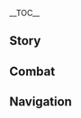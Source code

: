 {{CharacterTabs}}
{{LanguageTabs}}
{{Stub|Check Japanese romanization for: ''More About Tartaglia: II''.}}
__TOC__
==Story==
{{VO/Story
|character           = Tartaglia
|language            = ja
|name                = タルタリヤ

<!-- Hello -->
|vo_01_01_title      = 初めまして…
|vo_01_01_subtitle   = Hello
|vo_01_01_file       = VO_{language}{character} Hello.ogg
|vo_01_01_tx         = 俺はファデュイ執行官第十一位、「公子」タルタリヤだ。そして君は&mdash;&mdash;争いを招く者だね、実に愉快だ。きっと相性がいいと思うよ。
|vo_01_01_rm         = Ore wa Fadyui Shikkoukan dai juuichii, "Koushi" Tarutariya da. Soshite kimi wa{{lmdash}} arasoi wo maneku mono da ne, jitsu ni yukai da. Kitto aishou ga ii to omou yo.
|vo_01_01_tl         = I'm the 11th Fatui Harbinger, "Childe" Tartaglia. And you are... an inviter of strife, very amusing. I think we will be compatible.

<!-- Chats -->
|vo_02_01_title      = 世間話・暇
|vo_02_01_subtitle   = Chat: Idleness
|vo_02_01_file       = VO_{language}{character} Chat - Idleness.ogg
|vo_02_01_tx         = ここに立ってても、相手はやってこないよ。
|vo_02_01_rm         = Koko ni tatte te mo, aite wa yatte konai yo.
|vo_02_01_tl         = Standing here isn't going to bring our enemies to us.

|vo_02_02_title      = 世間話・手合わせ
|vo_02_02_subtitle   = Chat: Test of Skills
|vo_02_02_file       = VO_{language}{character} Chat - Test of Skills.ogg
|vo_02_02_tx         = んーー、この辺りに戦い甲斐のある強敵はいないんだろうか？
|vo_02_02_rm         = Nnn, kono atari ni tatakai kai no aru kyouteki wa inai ndarou ka?
|vo_02_02_tl         = Hmm, I wonder if there are strong enemies worth fighting around here?

|vo_02_03_title      = 世間話・ファデュイ
|vo_02_03_subtitle   = Chat: The Fatui
|vo_02_03_file       = VO_{language}{character} Chat - The Fatui.ogg
|vo_02_03_tx         = 他の執行官たちは何してるんだろうね。まあ、どうせ訳の分からない「壮大な計画」とやらを進めてるんだろうけど。
|vo_02_03_rm         = Hoka no Shikkoukan-tachi wa nani shiteru ndarou ne. Maa, douse wake no wakaranai "shoudai-na keikaku" to yara wo susumeteru ndarou kedo.
|vo_02_03_tl         = I wonder what the other Harbingers are doing. Well, they're probably just proceeding with their "grand plans" that don't make any sense.

|vo_02_04_title      = 世間話・故郷の雪原
|vo_02_04_subtitle   = Chat: Snezhnaya
|vo_02_04_file       = VO_{language}{character} Chat - Snezhnaya.ogg
|vo_02_04_tx         = 俺の故郷の雪原でこんな風に立ってたら凍死してしまうよ、ハハハッ。
|vo_02_04_rm         = Ore no kokyou no setsugen de konna fuu ni tattetara toushi shiteshimauyo, hahaha'.
|vo_02_04_tl         = If you stand around in the snowfields of my homeland like this, you would freeze to death, hahaha.

<!-- Weather -->
|vo_03_01_title      = 雨上がり…
|vo_03_01_subtitle   = After the Rain
|vo_03_01_file       = VO_{language}{character} After the Rain.ogg
|vo_03_01_tx         = 雨が水面を打つ音は魚を驚かしてしまう。それに比べ、雨上がりは釣りをするのに絶好の時間だ。
|vo_03_01_rm         = Ame ga suimen wo utsu oto wa sakana wo odorokashite shimau. Sore ni kurabe, ameagari wa tsuri wo suru no ni zekkou no jikan da.
|vo_03_01_tl         = The sound of rain hitting the surface of the water scares the fish. Compared to that, when the rain stops is the perfect time to go fishing.

|vo_03_02_title      = 雪の日・異国
|vo_03_02_subtitle   = When It Snows: Foreign Country
|vo_03_02_file       = VO_{language}{character} When It Snows - Foreign Country.ogg
|vo_03_02_tx         = ハハッ、故郷の方でも今は雪が降っているのかな？
|vo_03_02_rm         = Haha', kokyou no hou de mo ima wa yuki ga futte iru no ka na?
|vo_03_02_tl         = Haha, I wonder if it is snowing right now in my homeland too?

|vo_03_03_title      = 雪の日・スネージナヤ
|vo_03_03_subtitle   = When It Snows: Snezhnaya
|vo_03_03_file       = VO_{language}{character} When It Snows - Snezhnaya.ogg
|vo_03_03_tx         = 素晴らしい雪だね！天地が月光のように綺麗だ。こんな舞台で流れる鮮血はより際立つだろうね。
|vo_03_03_rm         = Subarashii yuki da ne! Tenchi ga gekkou no you ni kirei da. Konna butai de nagareru kenketsu wa yori kiwadatsu darou ne.
|vo_03_03_tl         = What wonderful snow! The world is as beautiful as moonlight. The fresh blood that spills on this stage would shine ever so brighter.

|vo_03_04_title      = 風の日…
|vo_03_04_subtitle   = When It's Windy
|vo_03_04_file       = VO_{language}{character} When It's Windy.ogg
|vo_03_04_tx         = ほう、風から争いの気配を感じる。
|vo_03_04_rm         = Hou, kaze kara arasoi no kehai wo kanjiru.
|vo_03_04_tl         = Hmm, I feel the presence of strife in the wind.

|vo_03_05_title      = 暴風の日・異国
|vo_03_05_subtitle   = Wind Is Building Up: Foreign Country
|vo_03_05_file       = VO_{language}{character} Wind Is Building Up - Foreign Country.ogg
|vo_03_05_tx         = 清々しい風だ！
|vo_03_05_rm         = Sugasugashii kaze da!
|vo_03_05_tl         = The wind is so crisp!

|vo_03_06_title      = 暴風の日・スネージナヤ
|vo_03_06_subtitle   = Wind Is Building Up: Snezhnaya
|vo_03_06_file       = VO_{language}{character} Wind Is Building Up - Snezhnaya.ogg
|vo_03_06_tx         = 頭も体も、この身を通り抜ける風に洗われたようだ。気持ちいいね。
|vo_03_06_rm         = Atama mo karada mo, kono mi wo toorinukeru kaze ni arawareta you da. Kimochi ii ne.
|vo_03_06_tl         = It's as if both my mind and body are washed by the wind passing through me. It feels nice.

<!-- Greetings -->
|vo_04_01_title      = おはよう…
|vo_04_01_subtitle   = Good Morning
|vo_04_01_file       = VO_{language}{character} Good Morning.ogg
|vo_04_01_tx         = やあ、相棒！今日は元気そうだね。
|vo_04_01_rm         = Yaa, aibou! Kyou wa genki sou da ne.
|vo_04_01_tl         = Hey, comrade! You look cheerful today.

|vo_04_02_title      = こんにちは…
|vo_04_02_subtitle   = Good Afternoon
|vo_04_02_file       = VO_{language}{character} Good Afternoon.ogg
|vo_04_02_tx         = 調子よさそうだ、俺と手合わせしてみるか？
|vo_04_02_rm         = Choushi yosasouda, ore to te awaseshite miru ka?
|vo_04_02_tl         = You seem to be in good shape, are you up for a spar with me?

|vo_04_03_title      = こんばんは…
|vo_04_03_subtitle   = Good Evening
|vo_04_03_file       = VO_{language}{character} Good Evening.ogg
|vo_04_03_tx         = ぷはーーッ、食った食った。体を動かしてこよう。
|vo_04_03_rm         = Puhaaa', kutta kutta. Karada wo ugokashite koyou.
|vo_04_03_tl         = Haah, I ate I ate. I'll go move my body.

|vo_04_04_title      = おやすみ…
|vo_04_04_subtitle   = Good Night
|vo_04_04_file       = VO_{language}{character} Good Night.ogg
|vo_04_04_tx         = 楽しい一日だった。また明日だ、相棒！
|vo_04_04_rm         = Tanoshii ichinichi datta. Mata ashita da, aibou!
|vo_04_04_tl         = It was a fun day. See you tomorrow, comrade!

<!-- About Character -->
|vo_05_01_title      = タルタリヤ自身について…
|vo_05_01_subtitle   = About {character}
|vo_05_01_file       = VO_{language}{character} About {character}.ogg
|vo_05_01_tx         = 戦士たる者、常に挑む心を刃の先に留めなければならない。勝とうが負けようが、それによりかけがえのない貴重な経験を得られるんだ。
|vo_05_01_rm         = Senshi taru mono, tsune ni idomu kokoro wo ha no saki ni tome nakereba naranai. Katou ga makeyou ga, sore ni yori kakegae no nai kichou-na keiken wo erareru nda.
|vo_05_01_tl         = A warrior must always keep the spirit of challenge on the edge of the blade. Win or lose, you gain invaluable and precious experience.

<!-- About Us -->
|vo_06_01_title      = 同僚について…
|vo_06_01_subtitle   = About Us: Comrades
|vo_06_01_file       = VO_{language}{character} About Us - Comrades.ogg
|vo_06_01_tx         = 君と同行してることは、他の執行官の間でとうに広まってるだろうね。あいつらの顔を見てみたいもんだよ、ハハハッ。
|vo_06_01_rm         = Kimi to doukou shiteru koto wa, hoka no Shikkoukan no aida de tou ni hiromatteru darou ne. Aitsura no kao wo mite mitai mo nda yo, hahaha'.
|vo_06_01_tl         = It has probably spread among the other Harbingers that I'm travelling with you. I want to see their faces, hahaha.

|vo_06_02_title      = 武器について…
|vo_06_02_subtitle   = About Us: Weapons
|vo_06_02_friendship    = 6
|vo_06_02_file       = VO_{language}{character} About Us - Weapons.ogg
|vo_06_02_tx         = 実は弓が一番苦手な武器なんだ。だからこそ、使ってるよ。手強い相手ほど、征服し甲斐がある。
|vo_06_02_rm         = Jitsu wa yumi ga ichiban nigate-na buki nanda. Da kara koso, tsukatteru yo. Tegowai aite hodo, seifuku shigai aru.
|vo_06_02_tl         = Actually, the bow is the weapon I'm least adept with. That's precisely why I'm using it. The more formidable the enemy, the more satisfying it is to conquer.

|vo_06_03_title      = 生存について…
|vo_06_03_subtitle   = About Us: Survival
|vo_06_03_friendship    = 6
|vo_06_03_file       = VO_{language}{character} About Us - Survival.ogg
|vo_06_03_tx         = 神の目を持たない君がこれほどの力を持つとは、実に楽しみだ…君が自身の限界に達する前に、すべてを捨てて俺と命を賭けた戦いをしよう、それまで絶対に倒れるなよ！死ぬなんてもってのほかだからね。
|vo_06_03_rm         = Kami no Me wo motanai kimi ga kore hodo no chikata wo motsu wa, jitsu ni tanoshimi da... Kimi ga jishin no genkai ni tassuru mae ni, subete wo sutete ore to inochi wo kaketa tatakai wo shiyou, sore made zettai ni taoreru na yo! Shinu nante motte no hoka da kara ne.
|vo_06_03_tl         = Even without a Vision, you have such power. I'm really looking forward to it... Before you reach your limits, let's throw everything away and fight to the death, you must not fold up until then! Dying is out of the question.

|vo_06_04_title      = 誘いについて…
|vo_06_04_subtitle   = About Us: Invitation
|vo_06_04_friendship    = 6
|vo_06_04_file       = VO_{language}{character} About Us - Invitation.ogg
|vo_06_04_tx         = 相棒、ファデュイに入ってみないか？…いや、やっぱ今のはなし。今の君の立場だからこそ、一緒にいる俺に他の執行官と殺し合う理由ができるんだから。こんなチャンス、そう易々と捨てられるわけがないよね。
|vo_06_04_rm         = Aibou, Fadyui ni haitte minai ka? ...Iya, yappa ima no wa nashi. Ima no kimi no tachiba da kara koso, issho ni iru ore ni hoka no Shikkoukan to koroshiau riyuu ga dekiru nda kara. Konna chansu, sou yasuyasu to suterareru wake ga nai yo ne.
|vo_06_04_tl         = Comrade, do you want to try joining the Fatui? ...No, scratch that. Because of your current situation, I have a reason for me and the other Harbingers to kill each other. I can't throw away this chance so easily.

<!-- Miscellaneous I -->
|vo_07_01_title      = 「神の目」について…
|vo_07_01_subtitle   = About the Vision
|vo_07_01_friendship    = 4
|vo_07_01_file       = VO_{language}{character} About the Vision.ogg
|vo_07_01_tx         = ハハッ、強くなれるなら、「神の目」でも「邪眼」でも、アビスの罪人から学ぶことさえも厭わないさ…
|vo_07_01_rm         = Haha', tsuyoku nareru nara, "Kami no Me" de mo "Jagan" de mo, Abisu no zainin kara manabu koto sae mo itowanai sa...
|vo_07_01_tl         = Haha, as long as it would make me stronger, I'm willing to use a "Vision" or a "Delusion," or learn from the sinners from the Abyss...

|vo_07_02_title      = シェアしたいこと…
|vo_07_02_subtitle   = Something to Share
|vo_07_02_file       = VO_{language}{character} Something to Share.ogg
|vo_07_02_tx         = 果てしない雪原では、命はいつだって骨を砕くような一面の純白と隣り合わせで、足跡さえもそこには残せない。そう、俺たちは毎日見えない敵と戦っていたんだ。
|vo_07_02_rm         = Hate shinai setsugen de wa, inochi wa itsudatte hone wo kudaku you-na ichimen no junpaku to tonariawase de, ashiato sae mo soko ni wa nokosenai. Sou, ore-tachi wa mainichi mienai teki to tatakatte ita nda.
|vo_07_02_tl         = In the endless snowfields, life always exists alongside the bone-shattering surface of pure white, and not even footprints would remain. That's right, we were fighting the invisible enemy every day.

|vo_07_03_title      = 興味のあること…
|vo_07_03_subtitle   = Interesting Things
|vo_07_03_file       = VO_{language}{character} Interesting Things.ogg
|vo_07_03_tx         = かつて俺は世界の深淵で巨大な魔獣とにらみ合った。いつの日か、あの骨さえも凍るような強大な怪物を正々堂々と倒してみせる。その時は、君に見届けてほしいんだ、相棒！
|vo_07_03_rm         = Katsute ore wa sekai no shin'en de kyodai-na majuu to niramiatta. Itsu no hi ka, ano hone sae mo kooru you-na kyoudai-na kaibutsu wo seiseidoudou to taoshite miseru. Sono toki wa, kimi ni mitodokete hoshii nda, aibou!
|vo_07_03_tl         = Back then, I came face to face with a colossal monster in this world's abyss. Someday, I will defeat that bone-chilling giant monster fair and square. When that time comes, I want you to bear witness, comrade!

<!-- About Others -->
|vo_08_01_title      = スカークについて…
|vo_08_01_subtitle   = About [[Skirk]]
|vo_08_01_friendship    = 4
|vo_08_01_file       = VO_{language}{character} About Skirk.ogg
|vo_08_01_tx         = もう何年師匠に会ってないんだろうな。次に彼女と手合わせする時は、少なくとも両手を使わせてやりたいよ。
|vo_08_01_rm         = Mou nannen shisho ni atte nai ndarou na. Tsugi ni kanojo to teawase suru toki wa, sukunaku to mo ryoute wo tsukawasete yaritai yo.
|vo_08_01_tl         = It's been how many years since I last saw my master? The next time I spar with her, I want to make her use both hands.

|vo_08_02_title      = 鍾離について・推量
|vo_08_02_subtitle   = About [[Zhongli]]: Pondering
|vo_08_02_friendship    = 4
|vo_08_02_file       = VO_{language}{character} About Zhongli - Pondering.ogg
|vo_08_02_tx         = あいつは只者じゃないね、真の実力はどんなものだろうか…期待してしまうよ。
|vo_08_02_rm         = Aitsu wa tadamono ja nai ne, shin no jitsuryoku wa donna mono darou ka... Kitai shite shimau yo.
|vo_08_02_tl         = There's more to him than meets the eye, I wonder what his real power is like... It fills me with expectation.

|vo_08_03_title      = 鍾離について・挑戦
|vo_08_03_subtitle   = About Zhongli: Challenge
|vo_08_03_friendship    = 4
|vo_08_03_quest    = A New Star Approaches
|vo_08_03_file       = VO_{language}{character} About Zhongli - Challenge.ogg
|vo_08_03_tx         = 鍾離先生は最近どうしてる？うん…順調？どうやら「凡人」の生活にも慣れ始めたみたいだね。はぁ…いろいろあったけど、鍾離先生とも一回戦って見たいものだな。何…俺は勝てない？ハハッ…
|vo_08_03_rm         = Shouri-sensei wa saikin dou shiteru? Un... Junchou? Dou yara "bonjin" no seikatsu ni mo narehajimeta mitai da ne. Haa... Iroiro atta kedo, Shouri-sensei to mo ikkai tatakatte mitai mono da na. Nani... Ore wa katenai? Haha'...
|vo_08_03_tl         = How is Mr. Zhongli doing lately? Hm...he is doing well? It seems that he's getting used to the life of an "ordinary person". Haah...there's been a lot between us, but I want to try fighting Mr. Zhongli once. What... I can't win? Haha...

|vo_08_04_title      = 「女皇」について…
|vo_08_04_subtitle   = About [[Tsaritsa]]
|vo_08_04_friendship    = 4
|vo_08_04_file       = VO_{language}{character} About Tsaritsa.ogg
|vo_08_04_tx         = 女皇様は実に優しい人だよ。優しすぎるからこそ、冷酷にならなければならない。平和を夢見ているからこそ、世界に宣戦布告した。それに、彼女が世界の敵になったからこそ、俺たちは出会えたのさ。
|vo_08_04_rm         = Jokou-sama wa jitsu ni yasashii hito da yo. Yasashisugiru kara koso, reikoku ni nara nakereba naranai. Heiwa wo yumemite iru kara koso, sekai ni sensen fukou shita. Sore ni, Jokou ga sekai no teki ni natta kara koso, ore-tachi wa deaeta no sa.
|vo_08_04_tl         = The Tsaritsa is a really kind person. Because she is too kind, she must become merciless. Precisely because she dreams of peace, she declared war against the world. Besides, because she became the enemy of the world, we were able to meet.

|vo_08_05_title      = ファルカについて…
|vo_08_05_subtitle   = About [[Varka]]
|vo_08_05_friendship    = 4
|vo_08_05_file       = VO_{language}{character} About Varka.ogg
|vo_08_05_tx         = ファルカかい？いつか西風騎士団の頂点、伝説の「北風騎士」と戦えると思うと、興奮して震えてしまうよ。生きるって素晴らしいね。
|vo_08_05_rm         = Faruka kai? Itsuka Sepryurosu Kishidan no chouten, densetsu no "Hokufuu Kishi" to tatakaeru to omou to, koufun shite furuete shimau yo. Ikiru tte subarashii ne.
|vo_08_05_tl         = Varka? To think that I can fight the head of the Knights of Favonius, the legendary "Knight of Boreas" someday, makes me shiver with excitement. How wonderful it is to be alive.

|vo_08_06_title      = 「道化」について…
|vo_08_06_friendship = 4
|vo_08_06_subtitle   = About [[Pierro|The Jester]]
|vo_08_06_file       = VO_{language}{character} About The Jester.ogg
|vo_08_06_tx         = 彼はファデュイ最初の執行官で、今の執行官たちのリーダーでもある。ただ、重要な場面でしか姿を見せないんだ。彼の功績については…正直、興味がない。俺が忠誠を誓うのは女皇様だからね。
|vo_08_06_rm         = Kare wa Fadyui saisho no Shikkoukan de, ima no Shikkoukan-tachi no riidaa de mo aru. Tada, juuyou-na bamen de shika sugata wo misenai nda. Kare no kouseki ni tsuite wa... shoujiki, kyoumi ga nai. Ore ga chuusei wo chikau no wa Jokou-sama da kara ne.
|vo_08_06_tl         = He's the first Fatui Harbinger, and also the current leader of the Harbingers. Though he doesn't appear that much unless they're important occasions. About his accomplishments... to be honest, I'm not interested at all. I only pledge my devotion to the Tsaritsa after all.

|vo_08_07_title      = 「隊長」について…
|vo_08_07_friendship = 4
|vo_08_07_subtitle   = About [[Il Capitano|The Captain]]
|vo_08_07_file       = VO_{language}{character} About The Captain.ogg
|vo_08_07_tx         = 昔、戦場で彼の戦いを見たことがある。その姿はあまりに勇猛なものだったよ。ただ俺の席は後ろすぎる、たぶん彼は俺のことに気付いていなかっただろう。けど、たとえ今日見向きされなくても、明日こそは、俺の実力を彼に見せてやりたい。
|vo_08_07_rm         = Mukashi, senjou de kare no tatakai wo mita koto ga aru. Sono sugata wa amari ni yuumou-na mono datta yo. Tada ore no seki wa ushiro sugiru, tabun kare wa ore no koto ni kizuiteinakatta darou. Kedo, tatoe kyou mimuki sarenakutemo, ashita koso wa, ore no jitsuryoku wo kare ni misete yaritai.
|vo_08_07_tl         = Long time ago, I've seen his performance on the battlefield. He was such an intrepid man. But perhaps my rank is too low that he never noticed me at all. Today, even I'm still gonna be ignored, tomorrow I want to show him my true strength.

|vo_08_08_title      = 「博士」について…
|vo_08_08_friendship = 4
|vo_08_08_subtitle   = About [[Il Dottore|The Doctor]]
|vo_08_08_file       = VO_{language}{character} About The Doctor.ogg
|vo_08_08_tx         = 彼は年齢別に自分の義体を作って、様々な任務を担当させているらしい。しょうがないさ、俺の同僚はみんな変わり者ばかりだからね。でも、逆に考えよう、仮に俺が自分の義体と出会ったら…ハハッ、きっと生き残るほうを決めるために、そいつと戦うことになるよね。
|vo_08_08_rm         = Kare wa nenreibetsu ni jibun no gitai wo tsukutte, samazama-na ninmu wo tantou saseteiru rashii. Shou ga nai sa, ore no douryou wa minna kawarimono bakari da kara ne. De mo, gyaku ni kangaeyou, kari ni ore ga jibun no gitai to deattara... Haha', kitto ikinokoru hou wo kimeru tame ni, soitsu to tatakau koto ni naru yo ne.
|vo_08_08_tl         = I heard that he've been creating his prostheses at different ages, sending them to different missions. Well it can't be helped, since all my comrades are all freaks. But, let's think the opposite, if I met my own prosthesis too... Haha, I would have to fight him and settle who's gonna survive from that battle.

|vo_08_09_title      = 「少女」について…
|vo_08_09_friendship = 4
|vo_08_09_subtitle   = About [[Columbina|Damselette]]
|vo_08_09_file       = VO_{language}{character} About Damselette.ogg
|vo_08_09_tx         = ファトゥスの席は実力によって決まる。けど、なんであの子が「第三位」にいるのかはよく分からないんだ。もし機会があったら、俺より前にいる執行官たちと一度戦ってみたいね。ただ、どうしてか彼女とはあまり戦う気が起きないんだ…とにかく、君も気を付けたほうがいい。
|vo_08_09_rm         = Fatusu no seki wa jitsuryoku ni yotte kimaru. Kedo, nande ano ko ga "dai san'i" ni iru no ka wa yoku wakaranai nda. Moshi kikai ga attara, ore yori mae ni iru Shikkoukan-tachi to ichido tatakatte mitai ne. Tada, doushite ka kanojo to wa amari tatakau ki ga okinai nda... Tonikaku, kimi mo ki wo tsuketa hou ga ii.
|vo_08_09_tl         = The ranks of the Fatui Harbingers is decided from strength. But I still don't get it why that girl is "No.3". If I got a chance, I'd like to fight every Harbinger that's above my rank. Though I don't know why I don't feel like fighting with her... Anyway, you should be careful around her too.

|vo_08_10_title      = 「召使」について…
|vo_08_10_friendship = 4
|vo_08_10_subtitle   = About [[Arlecchino|The Knave]]
|vo_08_10_file       = VO_{language}{character} About The Knave.ogg
|vo_08_10_tx         = 打算的な人は別に嫌いじゃない。何しろ、俺がファデュイに入ったのだって、戦う機会がもっと欲しいからだ。けど、俺はどうしてもこいつのことが気に入らない。裏切ることで利益を手にできるのなら、彼女は躊躇なく女皇様に刃を向けるだろう。彼女の目には、狂気しかないからね。
|vo_08_10_rm         = Dasanteki-na hito wa betsu ni kirai ja nai. Nani shiro, ore ga Fadyui ni haitta no datte, tatakau kikai ga motto hoshii kara da. Kedo, ore wa doushite mo koitsu no koto ga ki ni iranai, Uragiru koto de rieki wo te ni dekiru no nara, kanojo wa chuucho naku Jokou-sama ni yaiba wo mukeru darou. Kanojo no me ni wa, kyouki shika nai kara ne.
|vo_08_10_tl         = I don't really hate people who only care about their own ends. Besides, I joined the Fatui because I wanted more opportunities to battle. But, somehow I can't bring myself to like her. If betrayal was to her benefit, she would turn her blade against the Tsaritsa without hesitation. There's nothing but insanity in her eyes, that's why.

|vo_08_11_title      = 「雄鶏」について…
|vo_08_11_friendship = 4
|vo_08_11_subtitle   = About [[Pulcinella|The Rooster]]
|vo_08_11_file       = VO_{language}{character} About The Rooster.ogg
|vo_08_11_tx         = 俺は義理や人情といったものがよく分からない。けど、彼が本当に俺のことを助けたいと思っているのは知っている。俺を見る時の彼の眼差しは、まるで家族を見るもののようだよ。ああ、そういえば、トーニャとテウセルからの手紙には、彼がうちに送ってくれたパイやプレゼントのことがよく書いてある。どうやら、俺が冬国を離れている間、彼は約束通り、俺の家族の面倒をよく見てくれているみたいだ。
|vo_08_11_rm         = Ore wa giri ya ninjou to itta mono ga yoku wakaranai. Kedo, kare ga hontou ni ore no koto wo tasuketai to omotteiru no wa shitteiru. Ore wo miru toki no kare no mezashi wa, maru de kazoku wo miru mono no you da yo. Aa, sou ieba, Toonya to Teuseru kara no tegami ni wa, kare ga uchi ni okutte kureta pai ya purezento no koto ga yoku kaite aru. Dou yara, ore ga tougoku wo hanareteiru aida, kare wa yakusoku-doori, ore no kazoku no mendou wo yoku mite kureteiru mitai da.
|vo_08_11_tl         = I don't really understand things like social obligations and customs. But, I know he truly wants to help me. The way he looks at me, it's as if he's viewing me as his family. Ah, speaking of which, in the letters from Tonia and Teucer, they often write about pies and presents he brought to our house. It seems that while I'm away from Snezhnaya, he's been taking good care of my family, as he promised.

|vo_08_12_title      = 「傀儡」について…
|vo_08_12_friendship = 4
|vo_08_12_subtitle   = About [[Sandrone|Marionette]]
|vo_08_12_file       = VO_{language}{character} About Marionette.ogg
|vo_08_12_tx         = 研究に没頭している人らしい。ということは、あれらの機械も彼女と何か関係があるんだろうか。とにかく、彼女と会ったのはたった数回だけだというのに、いつも俺を殺したそうな目で見てくる。彼女を怒らせるようなことをした覚えは、まったくないんだけどね。
|vo_08_12_rm         = Kenkyuu ni bottou shiteiru hito rashii. To iu koto wa, arera no kikai mo kanojo to nanika kankei ga aru ndarou ka. Tonikaku, kanojo to atta no wa tatta suukai dake da to iu no ni, itsumo ore wo koroshitasou na me de mite-kuru. Kanojo wo okoraseru you-na koto wo shita oboe wa, mattaku nai nda kedo ne.
|vo_08_12_tl         = Apparently, she's quite absorbed into her research. Does that mean that those machines have anything to do with her? Anyway, even though I've only met her a few times, every time she looks at me like as if she wants to kill me. I have no idea that what I possibly could have done to make her angry, though.

|vo_08_13_title      = 「富者」について…
|vo_08_13_friendship = 4
|vo_08_13_subtitle   = About [[Pantalone|Regrator]]
|vo_08_13_file       = VO_{language}{character} About Regrator.ogg
|vo_08_13_tx         = ああ、「壮大な計画」ばかり考えているあの野心家のことか。彼の理論はまったくもって頭に入ってこないよ。とにかく、不測の事態に備えた資本が十分にあるならそれでいい。
|vo_08_13_rm         = Aa, "soudai na keikaku" bakari kangaeteiru ano yashinka no koto ka. Kare no riron wa mattaku motte atama ni haitte-konai yo. Tonikaku, fusoku no jitai ni sonaeta shihon ga juu ni aru nara sore de ii.
|vo_08_13_tl         = Ah, about that ambitious guy who thinks of only "grand plans", huh. His theories won't get through my head, anyway. Well, if he can keep the funds stocked up for the unexpected, I'm fine with that.

|vo_08_14_title      = 「淑女」について…
|vo_08_14_friendship = 4
|vo_08_14_quest      = Omnipresence Over Mortals
|vo_08_14_subtitle   = About [[La Signora|The Fair Lady]]
|vo_08_14_file       = VO_{language}{character} About The Fair Lady.ogg
|vo_08_14_tx         = 君も知っていると思うけど、俺は彼女と馬が合わないんだ。それに、今となっては、彼女のことを語る必要もないだろう。ファトゥスにとって、死期は自分で決められるようなものじゃない…でも安心してくれ、何があろうとも、俺は全力で生きていくから。
|vo_08_14_rm         = Kimi mo shitteiru to omou kedo, ore wa kanojo to uma ga awanai nda. Sore ni, ima to natte wa, kanojo no koto wo kataru hitsuyou mo nai darou. Fatusu ni totte, shiki wa jibun de kimerareru you-na mono ja nai... De mo anshin shite kure, nani ga arou to mo, ore wa zenryoku de ikite-iku kara.
|vo_08_14_tl         = You may know it already, but I never got along with her. Besides, there's no need to talk anything about her anymore at this point. As a Fatui Harbinger, death isn't what you can decide by yourself... But don't worry, no matter what happens, I'll stay alive with everything I've got.

|vo_08_15_title      = 「散兵」について…
|vo_08_15_friendship = 4
|vo_08_15_quest      = Omnipresence Over Mortals
|vo_08_15_subtitle   = About [[Scaramouche|The Balladeer]]
|vo_08_15_file       = VO_{language}{character} About The Balladeer.ogg
|vo_08_15_tx         = 彼は「神の心」を手に入れた後、俺たちとの連絡を断ってしまってね。だから、その心を取り戻すために行動を開始した。俺は色んな場所を回るのは別に構わない。もしかすると、偶然どこかで君に会うかもしれないね。
|vo_08_15_rm         = Kare wa "Kami no Kokoro" wo te ni ireta ato, ore-tachi to no renraku wo tatte shimatte ne. Da kara, sono kokoro wo torimodosu tame ni koudou wo kaishi shita. Ore wa ironna basho wo mawaru no wa betsu ni kamawanai. Moshi ka suru to, guuzen doko ka de kimi ni au kamo shirenai ne.
|vo_08_15_tl         = After he had the "Gnosis" in his hands, he cut all the contacts with us. That's why we planned to take the Gnosis back. I don't mind going around all over, though. Perhaps, I'll run into you somewhere too.

<!-- About Us -->
|vo_09_01_title      = タルタリヤを知る・1
|vo_09_01_subtitle   = More About {character}: I
|vo_09_01_file       = VO_{language}{character} More About {character} - 01.ogg
|vo_09_01_tx         = 覚えておいてくれ、相棒、俺こそがいつか世界を征服する者だ。
|vo_09_01_rm         = Oboete oite kure, aibou, ore koso ga itsuka sekai wo seifuku suru mono da.
|vo_09_01_tl         = Remember this, comrade, I'm the one who will someday take over the world.

|vo_09_02_title      = タルタリヤを知る・2
|vo_09_02_subtitle   = More About {character}: II
|vo_09_02_friendship    = 3
|vo_09_02_file       = VO_{language}{character} More About {character} - 02.ogg
|vo_09_02_tx         = 戦う相手が神でもアビスの魔獣でも、形さえあれば勝てる可能性がある。けど執行官の中には、権謀術数や陰謀とか…「見えない手段」に熱心な輩がいる。俺はそういったつまらないヤツらは性に合わないんだよ。
|vo_09_02_rm         = Tatakau aite ga kami de mo Abisu no majuu de mo, katachi sae areba kateru kanousei ga aru. Kedo Shikkoukan no naka ni wa, kenboujussuu ya inbou to ka... "Mienai shudan" ni nesshin-na yakara ga iru. Ore wa sou itta tsumaranai yatsu-ra to wa shou ga awanai nda yo.
|vo_09_02_tl         = Whether the enemy be a god or a monster from the abyss, as long as it has a shape, there's the possibility of winning. But among the Harbingers, there are those who are dedicated to "invisible tactics" like trickery and deceit... I don't get along with boring people like them.

|vo_09_03_title      = タルタリヤを知る・3
|vo_09_03_subtitle   = More About {character}: III
|vo_09_03_friendship    = 4
|vo_09_03_file       = VO_{language}{character} More About {character} - 03.ogg
|vo_09_03_tx         = ここの空と故郷の空は繋がっている。顔を上げて雪のような月光を見ると、故郷の人々も同じ月を見ているのかと思いを馳せてしまう。弟や妹は…優れた戦士になれているだろうか？
|vo_09_03_rm         = Koko no sora to furusato no sora wa tsunagatte iru. Kao wo agete yuki no you-na gekkou wo miru to, furusato no hitobito mo onaji tsuki wo mite iru no ka to omoi wo hasete shimau. Otoutou ya imouto wa... sugureta senshi ni narete iru darou ka?
|vo_09_03_tl         = The sky here is connected to the sky of my homeland. When I raise my head and see the snow-like moonlight, the thought that the people of my homeland might be watching the same moon passes through my mind. My little brothers and sisters... I wonder if they've become good warriors?

|vo_09_04_title      = タルタリヤを知る・4
|vo_09_04_subtitle   = More About {character}: IV
|vo_09_04_friendship    = 5
|vo_09_04_file       = VO_{language}{character} More About {character} - 04.ogg
|vo_09_04_tx         = 相棒、これだけは忘れるなよ。殺し合う時、「燃えてきた」なんて馬鹿な言葉で自分を奮い立たせるな。燃え尽きれば、灰以外何も残らない。何があっても、生き抜くんだ。
|vo_09_04_rm         = Aibou, kore dake wa wasureru na yo. Koroshiau toki, "moete kita" nante baka-na kotoba de jibun wo furuitataseru na. Moetsukireba, hai ihai nani mo nokoranai. Nani ga atte mo, ikinuku nda.
|vo_09_04_tl         = Comrade, don't forget this. When killing each other, don't incite yourself with stupid words like "I'm starting to heat up". You'll become burned out, and nothing will remain but ashes. No matter what happens, you must survive.

|vo_09_05_title      = タルタリヤを知る・5
|vo_09_05_subtitle   = More About {character}: V
|vo_09_05_friendship    = 6
|vo_09_05_file       = VO_{language}{character} More About {character} - 05.ogg
|vo_09_05_tx         = 時間が経つのは早いものだ。いつか君に、俺が世界を征服して、神の王座を踏みつける姿を見せてあげるよ。それまで、絶対に倒れるなよ、相棒！
|vo_09_05_rm         = Jikan ga tatsu no wa hayai mono da. Itsuka kimi ni, ore ga sekai wo seifuku shite, kami no ouza wo fumitsukeru sugata wo misete ageru yo. Sore made, zettai ni taoreru na yo, aibou!
|vo_09_05_tl         = Time passes fast. Someday, I'll have you watch me as I take over the world and tread on the thrones of the gods. Until then, you must stay alive, comrade!

<!-- Miscellaneous II -->
|vo_10_01_title      = タルタリヤの趣味…
|vo_10_01_subtitle   = {character}'s Hobbies
|vo_10_01_file       = VO_{language}{character} Hobbies.ogg
|vo_10_01_tx         = 氷上の穴釣りと決闘には通ずるものがある、その心は我慢強さと決断だよ。そういえば、これは人生においてあらゆる局面で使えると思わないかい？
|vo_10_01_rm         = Hyoujou no anadzuri to kettou ni wa tsuuzuru mono ga aru, sono kokoro wa ganmandzuyosa to ketsudan da yo. Sou ieba, kore wa jinsei ni oite arayuru kyokumen de tsukaeru to omowanai kai?
|vo_10_01_tl         = There's a connection between ice fishing and battle, and that essence is fortitude and decisiveness. Speaking of which, don't you think that this is useful in many areas of life?

|vo_10_02_title      = タルタリヤの悩み…
|vo_10_02_subtitle   = {character}'s Troubles
|vo_10_02_file       = VO_{language}{character} Troubles.ogg
|vo_10_02_tx         = ん？悩み…君と一緒にいると、いつも挑戦し甲斐のある強敵に出会えるから、悩みなんてつまらないことを考える暇もないよ。
|vo_10_02_rm         = N? Nayami... Kimi to issho ni iru to, itsumo chousen shi kai no aru kyouteki ni deaeru kara, nayami nante tsumaranai koto wo kangaeru hima mo nai yo.
|vo_10_02_tl         = Hm? Worries... When I'm with you, I can always meet strong enemies that are rewarding to challenge, so I don't have time to think of boring things like worries.

|vo_10_03_title      = 好きな食べ物…
|vo_10_03_subtitle   = Favorite Food
|vo_10_03_file       = VO_{language}{character} Favorite Food.ogg
|vo_10_03_tx         = この世界は美味しい料理と心躍る戦闘に満ち溢れている。生きるって素晴らしい！
|vo_10_03_rm         = Kono sekai wa oishii ryouri to kokoro odoru sentou ni michiafurete iru. Ikiru tte subarashii!
|vo_10_03_tl         = This world is full of delicious food and exciting battle. How wonderful it is to be alive!

|vo_10_04_title      = 嫌いな食べ物…
|vo_10_04_subtitle   = Least Favorite Food
|vo_10_04_file       = VO_{language}{character} Least Favorite Food.ogg
|vo_10_04_tx         = 食べ物と武器は同じだ。真の戦士は武器の好き嫌いがないし、食べ物の好き嫌いもない。君も好き嫌いするなよ。
|vo_10_04_rm         = Tabemono to buki wa onaji da. Shin no senshin wa buki no sukikirai ga nashi, tabemono no sukikirai mo nai. Kimi mo sukikirai suru na yo.
|vo_10_04_tl         = Food and weaponry are the same. True warriors don't pick favorites among weapons, or among food. You shouldn't be picky, either.

<!-- Receiving a Gift  -->
|vo_11_01_title      = 贈り物を受け取る・1
|vo_11_01_subtitle   = Receiving a Gift: I
|vo_11_01_file       = VO_{language}{character} Receiving a Gift - 01.ogg
|vo_11_01_tx         = 美味しいものを食べると、気分まで晴れやかになるね。…さて、君にどうお返ししたらいいかな？
|vo_11_01_rm         = Oishii mono wo taberu to, kibun made hareyaka ni naru ne. ...Sate, kimi ni dou okaeshi shitara ii ka na?
|vo_11_01_tl         = Delicious food lifts the spirits up, too. ...Well then, how shall I pay you back?

|vo_11_02_title      = 贈り物を受け取る・2
|vo_11_02_subtitle   = Receiving a Gift: II
|vo_11_02_file       = VO_{language}{character} Receiving a Gift - 02.ogg
|vo_11_02_tx         = 料理の腕がだいぶ上がったようだね。腕っぷしも強くなってるのかな？
|vo_11_02_rm         = Ryouri no ude ga daibu agatta you da ne. Udeppushi mo tsuyoku natteru no ka na?
|vo_11_02_tl         = You've become quite a bit better at cooking. Have you gotten better at fighting, too?

|vo_11_03_title      = 贈り物を受け取る・3
|vo_11_03_subtitle   = Receiving a Gift: III
|vo_11_03_file       = VO_{language}{character} Receiving a Gift - 03.ogg
|vo_11_03_tx         = 想像をしてなかった口当たりだけど。うん…もう少し食べてみよう。
|vo_11_03_rm         = Souzou wo shitenakatta kuchiatari da kedo. Un... Mou sukoshi tabete miyou.
|vo_11_03_tl         = This wasn't what I expected. Hm... I should try a bit more.

<!-- Birthday -->
|vo_12_01_title      = 誕生日…
|vo_12_01_subtitle   = Birthday
|vo_12_01_file       = VO_{language}{character} Birthday.ogg
|vo_12_01_tx         = やあ、相棒、誕生日おめでとう！むちゃくちゃ殴りたい相手とかいる？いたら遠慮なく俺に言ってくれ！
|vo_12_01_rm         = Yaa, aibou, tanjoubi omedetou! Muchakucha naguritai aite to kairu? Itara enryo naku ore ni itte kure!
|vo_12_01_tl         = Hey, comrade, happy birthday! Do you have someone you really want to punch? If so, feel free to let me know!

<!-- Feelings About Ascension -->
|vo_13_01_title      = 突破した感想・起
|vo_13_01_subtitle   = Feelings About Ascension: Intro
|vo_13_01_ascension  = 1
|vo_13_01_file       = VO_{language}{character} Feelings About Ascension -  01.ogg
|vo_13_01_tx         = おっ！少し強くなったみたいだ。誰で試してみようかな…
|vo_13_01_rm         = O'! Sukoshi tsuyoku natta mitai da. Dare de tameshite miyou ka na...
|vo_13_01_tl         = Oh! It seems I became a little stronger. Who should I test this out on...

|vo_13_02_title      = 突破した感想・承
|vo_13_02_subtitle   = Feelings About Ascension: Building Up
|vo_13_02_ascension  = 2
|vo_13_02_file       = VO_{language}{character} Feelings About Ascension -  02.ogg
|vo_13_02_tx         = 「戦士の力は円のようだ。その円が大きいほど、戦える相手が多い。」これって誰の言葉だったっけ…
|vo_13_02_rm         = "Senshi no chikara wa en no you da. Sono en ga ookii hodo, tatakaeru aite ga ooi." kore tte dare no kotoba datta kke...
|vo_13_02_tl         = "The power of a warrior is like a circle. The bigger the circle, the more enemies you can fight." I wonder whose words those were...

|vo_13_03_title      = 突破した感想・転
|vo_13_03_subtitle   = Feelings About Ascension: Climax
|vo_13_03_ascension  = 4
|vo_13_03_file       = VO_{language}{character} Feelings About Ascension -  03.ogg
|vo_13_03_tx         = 悪くない！相棒、君のおかげでまた「世界征服」という目標に一歩近づいた。きっと女皇様も、俺がここまで成長することを予想してなかっただろうね。
|vo_13_03_rm         = Warukunai! Aibou, kimi no okage de mata "sekaiseifuku" to iu mokuhyou ni ichiho chikadzuita. Kitto Jokou-sama mo, ore ga koko made seichou suru koto wo yosou shite nakatta darou ne.
|vo_13_03_tl         = Not bad! Comrade, thanks to you, I took another step towards my goal of "world domination." I bet even the Tsaritsa didn't expect me to grow so much!

|vo_13_04_title      = 突破した感想・結
|vo_13_04_subtitle   = Feelings About Ascension: Conclusion
|vo_13_04_ascension  = 6
|vo_13_04_file       = VO_{language}{character} Feelings About Ascension -  04.ogg
|vo_13_04_tx         = 相棒、君もちゃんと腕を磨いておいてくれよ！でないと、俺が世界の頂点に立った時、命を賭けて殺し合える相手がいなくなっちゃうだろ？
|vo_13_04_rm         = Aibou, kimi mo chanto uda wo migaite oite kure yo! De nai to, ore ga sekai no chouten ni tatta toki, inochi wo kakete koroshiaeru aite ga inaku nacchau daro?
|vo_13_04_tl         = Comrade, you should hone your skills, too! If you don't, when I stand on the apex of this world, there won't be anyone I could fight to the death with.
}}

==Combat==
{{Combat VO
|character           = Tartaglia
|language            = ja

|skill_1_tx          = 行くぞ！
|skill_1_tl          = Let's go!
|skill_1_rm          = Ikuzo!
|skill_2_tx          = ハーッ！
|skill_2_tl          = Hah!
|skill_2_rm          = Haa'!
|skill_3_tx          = 狂瀾怒濤！
|skill_3_tl          = Maelstrom!
|skill_3_rm          = Kyourandotou!
|skill_4_tx          = 来い！
|skill_4_tl          = Come!
|skill_4_rm          = Koi!
|skill_5_tx          = さーて。
|skill_5_tl          = Well then.
|skill_5_rm          = Saate.
|skill_6_tx          = ふう&mdash;&mdash;
|skill_6_tl          = Phew...
|skill_6_rm          = Fuu{{lmdash}}
|skill_7_file        = Elemental Skill 2 01,Elemental Skill 2 02,Elemental Skill 2 03,Elemental Skill 2 04

|burst_1_tx          = ''(Ranged Stance)'' 止水の矢！
|burst_1_tl          = Arrow of still water!
|burst_1_rm          = Shisui no ya!
|burst_2_tx          = ''(Ranged Stance)'' 逃げられるかな！
|burst_2_tl          = Can you run from this?
|burst_2_rm          = Nigerareru ka na!
|burst_3_tx          = ''(Melee Stance)'' 隙を見せるのは、ほんの一瞬だ！
|burst_3_tl          = They'll let their guard down for only a moment!
|burst_3_rm          = Suki wo miseru no wa, honno isshun da!
|burst_4_tx          = ''(Melee Stance)'' 痛いから我慢しろよ。
|burst_4_tl          = This is going to hurt, so bear it.
|burst_4_rm          = Itai kara gaman shiro yo.

|sprint-s_1_file     = Sprint Start 03
|sprint-s_1_tx       = 兵貴神速。
|sprint-s_1_tl       = Soldiers must move at godspeed.
|sprint-s_1_rm       = Heikishinsoku.
|sprint-s_2_file     = Sprint Start 01,Sprint Start 02

|glider_1_file       = Deploying Wind Glider 02
|glider_1_tx         = ハッ、悪くないね。
|glider_1_tl         = Hah, not bad.
|glider_1_rm         = Ha', warukunai ne.
|glider_2_file       = Deploying Wind Glider 01,Deploying Wind Glider 03

|chest_1_tx          = よし！もっとお宝を見つけに行こう！
|chest_1_tl          = Alright! Let's go find more treasure!
|chest_1_rm          = Yoshi! Motto otakara wo mitsuke ni ikou!
|chest_2_tx          = ああ、最高だ！
|chest_2_tl          = Ah, this is the best!
|chest_2_rm          = Aa, saikou da!
|chest_3_tx          = あはは、ワクワクするね！
|chest_3_tl          = Ahaha, I'm so excited!
|chest_3_rm          = Ahaha, wakuwaku suru ne!

|low-hp_1_tx         = ハッ、面白い。
|low-hp_1_tl         = Hah, interesting.
|low-hp_1_rm         = Ha', omoshiroi.
|low-hp_2_tx         = やるじゃないか！
|low-hp_2_tl         = You're pretty good!
|low-hp_2_rm         = Yaru ja nai ka!
|low-hp_3_tx         = 瀬戸際だろ、俺の得意分野さ。
|low-hp_3_tl         = I'm on the brink of death, my area of expertise.
|low-hp_3_rm         = Setogiwa daro, ore no tokui bun'ya sa.

|ally-low-hp_1_tx    = 君たち、最近運動不足なんじゃないか？
|ally-low-hp_1_tl    = You guys don't seem to be getting enough exercise lately.
|ally-low-hp_1_rm    = Kimi-tachi, saikin undou fusoku-na nja nai ka?
|ally-low-hp_2_tx    = 退け！ここは俺がやる！
|ally-low-hp_2_tl    = Retreat! I'll handle this!
|ally-low-hp_2_rm    = Hike! Koko wa ore ga yaru!

|fallen_1_tx         = そんな馬鹿な…せっかく手に入れたのに…
|fallen_1_tl         = I can't believe this... I had it in hand...
|fallen_1_rm         = Sonna baka-na... sekkaku te ni ireta no ni...
|fallen_2_tx         = やっちまった…
|fallen_2_tl         = I screwed up...
|fallen_2_rm         = Yacchimatta...
|fallen_3_tx         = なかなか…やるな…
|fallen_3_tl         = Nice... one...
|fallen_3_rm         = Naka naka... yaru na...

|hit-l_1_file        = Light Hit Taken 01,Light Hit Taken 02,Light Hit Taken 03,Light Hit Taken 04,Light Hit Taken 05,Light Hit Taken 06

|hit-h_1_tx          = チッ、油断した。
|hit-h_1_tl          = Tch, I was caught off guard.
|hit-h_1_rm          = Chi', yudan shita.
|hit-h_2_file        = Heavy Hit Taken 02,Heavy Hit Taken 03,Heavy Hit Taken 04,Heavy Hit Taken 05,Heavy Hit Taken 06

|join_1_tx           = あはっ、強いやつはどこかな？
|join_1_tl           = Aha, I wonder where the strong enemies are?
|join_1_rm           = Aha', tsuyoi yatsu wa doko ka na?
|join_2_tx           = しっかり見ててくれよな！
|join_2_tl           = Watch me closely!
|join_2_rm           = Shikkari mitete kure yo na!
|join_3_tx           = 待ちくたびれてたところだ！
|join_3_tl           = I was tired of waiting!
|join_3_rm           = Machikutabireteta tokoro da!

|atk-l_1_file        = Light Attack 01,Light Attack 02,Light Attack 03,Light Attack 04,Light Attack 05,Light Attack 06,Light Attack 07

|atk-m_1_file        = Mid Attack 01,Mid Attack 02,Mid Attack 03

|atk-h_1_file        = Heavy Attack 01,Heavy Attack 02,Heavy Attack 03

|climb_1_file        = Climbing 01,Climbing 02,Climbing 03

|climb-b_1_file      = Climbing Breath 01,Climbing Breath 02,Climbing Breath 03

|jump_1_file         = Jumping 01,Jumping 02,Jumping 03,Jumping 04,Jumping 05
}}

==Navigation==
{{Character Navbox|link type=vo-ja}}